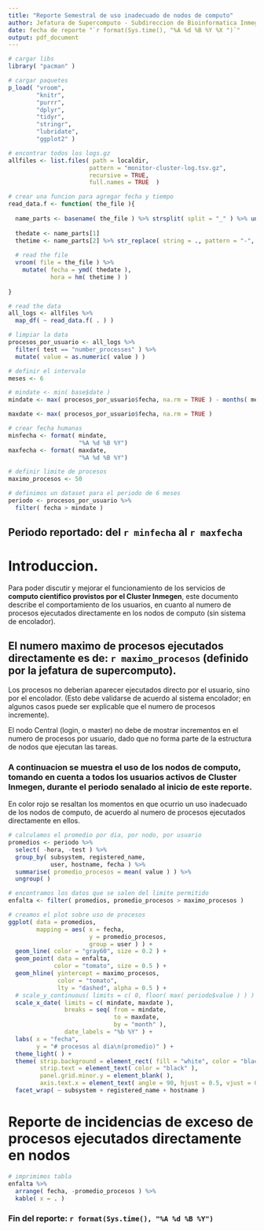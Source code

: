 ```yaml
---
title: "Reporte Semestral de uso inadecuado de nodos de computo"
author: Jefatura de Supercomputo - Subdireccion de Bioinformatica Inmegen
date: fecha de reporte "`r format(Sys.time(), "%A %d %B %Y %X ")`"
output: pdf_document
---
```

```r
# cargar libs
library( "pacman" )

# cargar paquetes
p_load( "vroom",
        "knitr",
        "purrr",
        "dplyr",
        "tidyr",
        "stringr",
        "lubridate",
        "ggplot2" )

# encontrar todos los logs.gz
allfiles <- list.files( path = localdir,
                       pattern = "monitor-cluster-log.tsv.gz",
                       recursive = TRUE,
                       full.names = TRUE  )

# crear una funcion para agregar fecha y tiempo
read_data.f <- function( the_file ){
  
  name_parts <- basename( the_file ) %>% strsplit( split = "_" ) %>% unlist( )
  
  thedate <- name_parts[1]
  thetime <- name_parts[2] %>% str_replace( string = ., pattern = "-", replacement = ":" )
  
  # read the file
  vroom( file = the_file ) %>% 
    mutate( fecha = ymd( thedate ),
            hora = hm( thetime ) )
  
}

# read the data
all_logs <- allfiles %>% 
  map_df( ~ read_data.f( . ) )

# limpiar la data
procesos_por_usuario <- all_logs %>% 
  filter( test == "number_processes" ) %>% 
  mutate( value = as.numeric( value ) )

# definir el intervalo
meses <- 6

# mindate <- min( base$date )
mindate <- max( procesos_por_usuario$fecha, na.rm = TRUE ) - months( meses ) # usar para mostrar siempre los ultimos seis meses

maxdate <- max( procesos_por_usuario$fecha, na.rm = TRUE )

# crear fecha humanas
minfecha <- format( mindate,
                    "%A %d %B %Y")
maxfecha <- format( maxdate,
                    "%A %d %B %Y")

# definir limite de procesos
maximo_procesos <- 50

# definimos un dataset para el periodo de 6 meses
periodo <- procesos_por_usuario %>% 
  filter( fecha > mindate )

```

## Periodo reportado: del `r minfecha` al `r maxfecha`

# Introduccion.
Para poder discutir y mejorar el funcionamiento de los servicios de **computo cientifico provistos por el Cluster Inmegen**, este documento describe el comportamiento de los usuarios, en cuanto al numero de procesos ejecutados directamente en los nodos de computo (sin sistema de encolador).

## El numero maximo de procesos ejecutados directamente es de: `r maximo_procesos`  (definido por la jefatura de supercomputo).
Los procesos no deberian aparecer ejecutados directo por el usuario, sino por el encolador. (Esto debe validarse de acuerdo al sistema encolador; en algunos casos puede ser explicable que el numero de procesos incremente).  

El nodo Central (login, o master) no debe de mostrar incrementos en el numero de procesos por usuario, dado que no forma parte de la estructura de nodos que ejecutan las tareas.

### A continuacion se muestra el uso de los nodos de computo, tomando en cuenta a todos los usuarios activos de Cluster Inmegen, durante el periodo senalado al inicio de este reporte.

En color rojo se resaltan los momentos en que ocurrio un uso inadecuado de los nodos de computo, de acuerdo al numero de procesos ejecutados directamente en ellos.

```r
# calculamos el promedio por dia, por nodo, por usuario
promedios <- periodo %>% 
  select( -hora, -test ) %>% 
  group_by( subsystem, registered_name,
            user, hostname, fecha ) %>% 
  summarise( promedio_procesos = mean( value ) ) %>% 
  ungroup( )

# encontramos los datos que se salen del limite permitido
enfalta <- filter( promedios, promedio_procesos > maximo_procesos )

# creamos el plot sobre uso de procesos
ggplot( data = promedios,
        mapping = aes( x = fecha,
                       y = promedio_procesos,
                       group = user ) ) +
  geom_line( color = "gray60", size = 0.2 ) +
  geom_point( data = enfalta,
             color = "tomato", size = 0.5 ) +
  geom_hline( yintercept = maximo_procesos,
              color = "tomato",
              lty = "dashed", alpha = 0.5 ) +
  # scale_y_continuous( limits = c( 0, floor( max( periodo$value ) ) ) ) +
  scale_x_date( limits = c( mindate, maxdate ),
                breaks = seq( from = mindate,
                              to = maxdate,
                              by = "month" ),
                date_labels = "%b %Y" ) +
  labs( x = "fecha",
        y = "# procesos al dia\n(promedio)" ) +
  theme_light( ) +
  theme( strip.background = element_rect( fill = "white", color = "black" ),
         strip.text = element_text( color = "black" ),
         panel.grid.minor.y = element_blank( ),
         axis.text.x = element_text( angle = 90, hjust = 0.5, vjust = 0.5 ) ) +
  facet_wrap( ~ subsystem + registered_name + hostname )

```

# Reporte de incidencias de exceso de procesos ejecutados directamente en nodos
```r
# imprimimos tabla
enfalta %>% 
  arrange( fecha, -promedio_procesos ) %>% 
  kable( x = . )

```

### Fin del reporte: `r format(Sys.time(), "%A %d %B %Y")`
